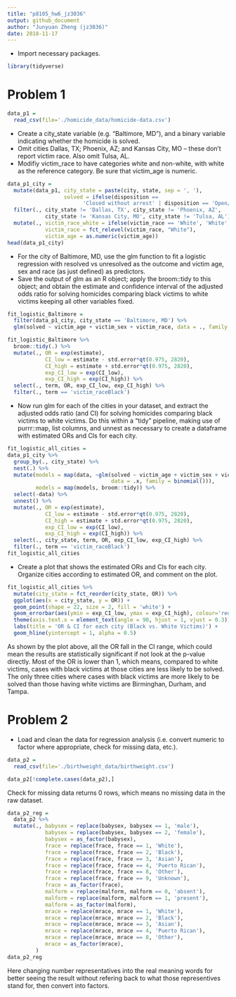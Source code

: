 ```yaml
---
title: "p8105_hw6_jz3036"
output: github_document
author: "Junyuan Zheng (jz3036)"
date: 2018-11-17
---
```


* Import necessary packages.
```r
library(tidyverse)
```

# Problem 1

```r
data_p1 = 
  read_csv(file='./homicide_data/homicide-data.csv')
```

* Create a city_state variable (e.g. “Baltimore, MD”), and a binary variable indicating whether the homicide is solved.
* Omit cities Dallas, TX; Phoenix, AZ; and Kansas City, MO – these don’t report victim race. Also omit Tulsa, AL.
* Modifiy victim_race to have categories white and non-white, with white as the reference category. Be sure that victim_age is numeric.
```r
data_p1_city = 
  mutate(data_p1, city_state = paste(city, state, sep = ', '),
                  solved = ifelse(disposition == 
                        'Closed without arrest' | disposition == 'Open/No arrest', 0, 1)) %>%
  filter(., city_state != 'Dallas, TX', city_state != 'Phoenix, AZ',
            city_state != 'Kansas City, MO', city_state != 'Tulsa, AL') %>% 
  mutate(., victim_race_white = ifelse(victim_race == 'White', 'White', 'Non-white'),
            victim_race = fct_relevel(victim_race, "White"),
            victim_age = as.numeric(victim_age))
head(data_p1_city)
```

* For the city of Baltimore, MD, use the glm function to fit a logistic regression with resolved vs unresolved as the outcome and victim age, sex and race (as just defined) as predictors.
* Save the output of glm as an R object; apply the broom::tidy to this object; and obtain the estimate and confidence interval of the adjusted odds ratio for solving homicides comparing black victims to white victims keeping all other variables fixed.
```r
fit_logistic_Baltimore = 
  filter(data_p1_city, city_state == 'Baltimore, MD') %>% 
  glm(solved ~ victim_age + victim_sex + victim_race, data = ., family = binomial())

fit_logistic_Baltimore %>% 
  broom::tidy(.) %>% 
  mutate(., OR = exp(estimate),
            CI_low = estimate - std.error*qt(0.975, 2820),
            CI_high = estimate + std.error*qt(0.975, 2820),
            exp_CI_low = exp(CI_low),
            exp_CI_high = exp(CI_high)) %>%
  select(., term, OR, exp_CI_low, exp_CI_high) %>%
  filter(., term == 'victim_raceBlack')
```


* Now run glm for each of the cities in your dataset, and extract the adjusted odds ratio (and CI) for solving homicides comparing black victims to white victims. Do this within a “tidy” pipeline, making use of purrr::map, list columns, and unnest as necessary to create a dataframe with estimated ORs and CIs for each city.

```r
fit_logistic_all_cities = 
data_p1_city %>% 
  group_by(., city_state) %>% 
  nest(.) %>% 
  mutate(models = map(data, ~glm(solved ~ victim_age + victim_sex + victim_race,
                                 data = .x, family = binomial())),
         models = map(models, broom::tidy)) %>% 
  select(-data) %>% 
  unnest() %>% 
  mutate(., OR = exp(estimate),
            CI_low = estimate - std.error*qt(0.975, 2820),
            CI_high = estimate + std.error*qt(0.975, 2820),
            exp_CI_low = exp(CI_low),
            exp_CI_high = exp(CI_high)) %>%
  select(., city_state, term, OR, exp_CI_low, exp_CI_high) %>% 
  filter(., term == 'victim_raceBlack')
fit_logistic_all_cities
```

* Create a plot that shows the estimated ORs and CIs for each city. Organize cities according to estimated OR, and comment on the plot.

```r
fit_logistic_all_cities %>%
  mutate(city_state = fct_reorder(city_state, OR)) %>% 
  ggplot(aes(x = city_state, y = OR)) +
  geom_point(shape = 22, size = 2, fill = 'white') +
  geom_errorbar(aes(ymin = exp_CI_low, ymax = exp_CI_high), colour='red', alpha = 0.8) +
  theme(axis.text.x = element_text(angle = 90, hjust = 1, vjust = 0.3)) +
  labs(title = 'OR & CI for each city (Black vs. White Victims)') +
  geom_hline(yintercept = 1, alpha = 0.5)
```

As shown by the plot above, all the OR fall in the CI range, which could mean the results are statistically significant if not look at the p-value directly. Most of the OR is lower than 1, which means, compared to white victims, cases with black victims at those cities are less likely to be solved. The only three cities where cases with black victims are more likely to be solved than those having white victims are Birminghan, Durham, and Tampa.

# Problem 2

* Load and clean the data for regression analysis (i.e. convert numeric to factor where appropriate, check for missing data, etc.).
```r
data_p2 = 
  read_csv(file='./birthweight_data/birthweight.csv')
```

```r
data_p2[!complete.cases(data_p2),]
```
Check for missing data returns 0 rows, which means no missing data in the raw dataset.

```r
data_p2_reg = 
  data_p2 %>% 
  mutate(., babysex = replace(babysex, babysex == 1, 'male'),
            babysex = replace(babysex, babysex == 2, 'female'),
            babysex = as_factor(babysex),
            frace = replace(frace, frace == 1, 'White'),
            frace = replace(frace, frace == 2, 'Black'),
            frace = replace(frace, frace == 3, 'Asian'),
            frace = replace(frace, frace == 4, 'Puerto Rican'),
            frace = replace(frace, frace == 8, 'Other'),
            frace = replace(frace, frace == 9, 'Unknown'),
            frace = as_factor(frace),
            malform = replace(malform, malform == 0, 'absent'),
            malform = replace(malform, malform == 1, 'present'),
            malform = as_factor(malform),
            mrace = replace(mrace, mrace == 1, 'White'),
            mrace = replace(mrace, mrace == 2, 'Black'),
            mrace = replace(mrace, mrace == 3, 'Asian'),
            mrace = replace(mrace, mrace == 4, 'Puerto Rican'),
            mrace = replace(mrace, mrace == 8, 'Other'),
            mrace = as_factor(mrace),
         )
data_p2_reg
```
Here changing number representatives into the real meaning words for better seeing the result without refering back to what those representives stand for, then convert into factors.
